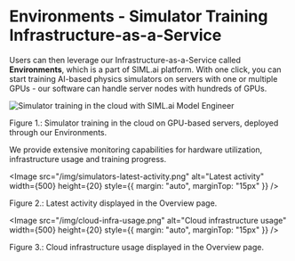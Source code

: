 
# Environments - Simulator Training Infrastructure-as-a-Service

Users can then leverage our Infrastructure-as-a-Service called **Environments**, which is a part of SIML.ai platform. 
With one click, you can start training AI-based physics simulators on servers with one or multiple GPUs - our 
software can handle server nodes with hundreds of GPUs.

![Simulator training in the cloud with SIML.ai Model Engineer](/img/environment-details.png)
<figcaption style={{ textAlign: "center", fontSize: "0.7rem", marginBottom: "1rem" }}>
    Figure 1.: Simulator training in the cloud on GPU-based servers, deployed through our Environments.
</figcaption>

We provide extensive monitoring capabilities for hardware utilization, infrastructure usage and training progress.

<Image
    src="/img/simulators-latest-activity.png"
    alt="Latest activity"
    width={500}
    height={20}
    style={{ margin: "auto", marginTop: "15px" }}
/>
<figcaption style={{ textAlign: "center", fontSize: "0.7rem", marginBottom: "1rem" }}>
    Figure 2.: Latest activity displayed in the Overview page.
</figcaption>

<Image
    src="/img/cloud-infra-usage.png"
    alt="Cloud infrastructure usage"
    width={500}
    height={20}
    style={{ margin: "auto", marginTop: "15px" }}
/>
<figcaption style={{ textAlign: "center", fontSize: "0.7rem", marginBottom: "1rem" }}>
    Figure 3.: Cloud infrastructure usage displayed in the Overview page.
</figcaption>